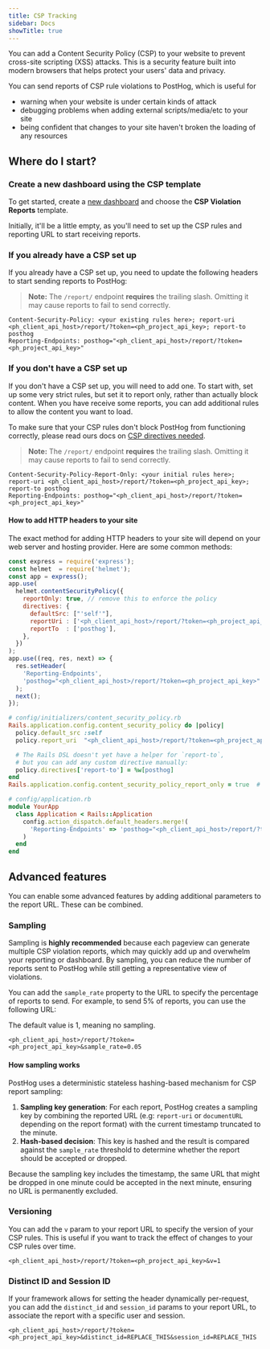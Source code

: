 ```yaml
---
title: CSP Tracking
sidebar: Docs
showTitle: true
---
```


You can add a Content Security Policy (CSP) to your website to prevent cross-site scripting (XSS) attacks.
This is a security feature built into modern browsers that helps protect your users' data and privacy.

You can send reports of CSP rule violations to PostHog, which is useful for
* warning when your website is under certain kinds of attack
* debugging problems when adding external scripts/media/etc to your site
* being confident that changes to your site haven't broken the loading of any resources

## Where do I start?

### Create a new dashboard using the CSP template
<ProductScreenshot
    imageLight = "https://res.cloudinary.com/dmukukwp6/image/upload/Screenshot_2025_05_19_at_22_43_16_55c2359415.png"
    imageDark = "https://res.cloudinary.com/dmukukwp6/image/upload/Screenshot_2025_05_19_at_22_42_53_f30b0d9662.png"
    alt="CSP dashboard template"
    classes="rounded"
/>

To get started, create a [new dashboard](https://app.posthog.com/dashboard?templateFilter=csp#newDashboard=modal) and choose the **CSP Violation Reports** template.

Initially, it'll be a little empty, as you'll need to set up the CSP rules and reporting URL to start receiving reports.

### If you already have a CSP set up
If you already have a CSP set up, you need to update the following headers to start sending reports to PostHog:

> **Note:** The `/report/` endpoint **requires** the trailing slash. Omitting it may cause reports to fail to send correctly.

```http
Content-Security-Policy: <your existing rules here>; report-uri <ph_client_api_host>/report/?token=<ph_project_api_key>; report-to posthog
Reporting-Endpoints: posthog="<ph_client_api_host>/report/?token=<ph_project_api_key>"
```

### If you don't have a CSP set up
If you don't have a CSP set up, you will need to add one. To start with, set up some very strict rules,
but set it to report only, rather than actually block content. When you have receive some reports, you can add additional
rules to allow the content you want to load.

To make sure that your CSP rules don't block PostHog from functioning correctly, please read ours docs on [CSP directives needed](/docs/advanced/content-security-policy#content-security-policy-directives-needed).

> **Note:** The `/report/` endpoint **requires** the trailing slash. Omitting it may cause reports to fail to send correctly.

```http
Content-Security-Policy-Report-Only: <your initial rules here>; report-uri <ph_client_api_host>/report/?token=<ph_project_api_key>; report-to posthog
Reporting-Endpoints: posthog="<ph_client_api_host>/report/?token=<ph_project_api_key>"
```

#### How to add HTTP headers to your site

The exact method for adding HTTP headers to your site will depend on your web server and hosting provider. Here are some common methods:

<MultiLanguage>

```javascript file=Express
const express = require('express');
const helmet  = require('helmet');
const app = express();
app.use(
  helmet.contentSecurityPolicy({
    reportOnly: true, // remove this to enforce the policy
    directives: {
      defaultSrc: ["'self'"],
      reportUri : ['<ph_client_api_host>/report/?token=<ph_project_api_key>'],
      reportTo  : ['posthog'],
    },
  })
);
app.use((req, res, next) => {
  res.setHeader(
    'Reporting-Endpoints',
    'posthog="<ph_client_api_host>/report/?token=<ph_project_api_key>"'
  );
  next();
});
```

```ruby file=Rails
# config/initializers/content_security_policy.rb
Rails.application.config.content_security_policy do |policy|
  policy.default_src :self
  policy.report_uri  "<ph_client_api_host>/report/?token=<ph_project_api_key>"

  # The Rails DSL doesn't yet have a helper for `report-to`,
  # but you can add any custom directive manually:
  policy.directives['report-to'] = %w[posthog]
end
Rails.application.config.content_security_policy_report_only = true  # remove this to enforce the policy

# config/application.rb
module YourApp
  class Application < Rails::Application
    config.action_dispatch.default_headers.merge!(
      'Reporting-Endpoints' => 'posthog="<ph_client_api_host>/report/?token=<ph_project_api_key>"'
    )
  end
end
```
</MultiLanguage>

## Advanced features

You can enable some advanced features by adding additional parameters to the report URL. These can be combined.

### Sampling
Sampling is **highly recommended** because each pageview can generate multiple CSP violation reports, which may quickly add up and overwhelm your reporting or dashboard. By sampling, you can reduce the number of reports sent to PostHog while still getting a representative view of violations.

You can add the `sample_rate` property to the URL to specify the percentage of reports to send. For example, to send 5% of reports, you can use the following URL:

The default value is 1, meaning no sampling.

```http
<ph_client_api_host>/report/?token=<ph_project_api_key>&sample_rate=0.05
```

#### How sampling works
PostHog uses a deterministic stateless hashing-based mechanism for CSP report sampling:

1. **Sampling key generation**: For each report, PostHog creates a sampling key by combining the reported URL (e.g: `report-uri` or `documentURL` depending on the report format) with the current timestamp truncated to the minute.
2. **Hash-based decision**: This key is hashed and the result is compared against the `sample_rate` threshold to determine whether the report should be accepted or dropped.

Because the sampling key includes the timestamp, the same URL that might be dropped in one minute could be accepted in the next minute, ensuring no URL is permanently excluded.

### Versioning
You can add the `v` param to your report URL to specify the version of your CSP rules. This is useful if you want to track the effect of changes to your CSP rules over time.

```http
<ph_client_api_host>/report/?token=<ph_project_api_key>&v=1
```


### Distinct ID and Session ID
If your framework allows for setting the header dynamically per-request, you can add the `distinct_id` and `session_id` params to your report URL, to associate the report with a specific user and session.

```http
<ph_client_api_host>/report/?token=<ph_project_api_key>&distinct_id=REPLACE_THIS&session_id=REPLACE_THIS
```
